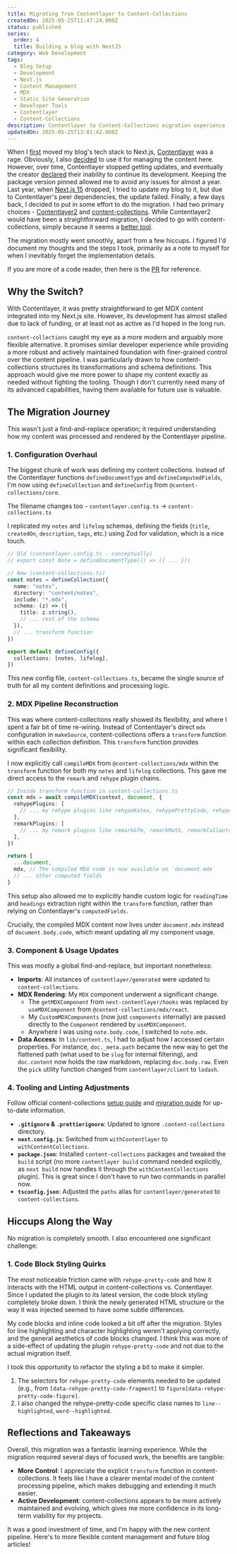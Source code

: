 ```yaml
---
title: Migrating from Contentlayer to Content-Collections
createdOn: 2025-05-25T11:47:24.000Z
status: published
series:
  order: 4
  title: Building a blog with NextJS
category: Web Development
tags:
  - Blog Setup
  - Development
  - Next.js
  - Content Management
  - MDX
  - Static Site Generation
  - Developer Tools
  - Contentlayer
  - Content-Collections
description: Contentlayer to Content-Collections migration experience
updatedOn: 2025-05-25T13:01:42.000Z
---
```


When I [first](/notes/how-i-built-a-blog-with-nextjs) moved my blog's tech stack to Next.js, [Contentlayer](https://contentlayer.dev/) was a rage. Obviously, I also [decided](/notes/integrating-contentlayer-with-nextjs-blog) to use it for managing the content here. However, over time, Contentlayer stopped getting updates, and eventually the creator [declared](https://github.com/contentlayerdev/contentlayer/issues/429) their inability to continue its development. Keeping the package version pinned allowed me to avoid any issues for almost a year. Last year, when [Next.js 15](https://nextjs.org/blog/next-15) dropped, I tried to update my blog to it, but due to Contentlayer's peer dependencies, the update failed. Finally, a few days back, I decided to put in some effort to do the migration. I had two primary choices - [Contentlayer2](https://github.com/timlrx/contentlayer2) and [content-collections](https://www.content-collections.dev/). While Contentlayer2 would have been a straightforward migration, I decided to go with content-collections, simply because it seems a [better tool](https://sdorra.dev/posts/2024-01-15-content-collections).

The migration mostly went smoothly, apart from a few hiccups. I figured I'd document my thoughts and the steps I took, primarily as a note to myself for when I inevitably forget the implementation details.

If you are more of a code reader, then here is the [PR](https://github.com/yashhere/yashagarwal.in/pull/103) for reference.

## Why the Switch?

With Contentlayer, it was pretty straightforward to get MDX content integrated into my Next.js site. However, its development has almost stalled due to lack of funding, or at least not as active as I'd hoped in the long run.

`content-collections` caught my eye as a more modern and arguably more flexible alternative. It promises similar developer experience while providing a more robust and actively maintained foundation with finer-grained control over the content pipeline. I was particularly drawn to how content-collections structures its transformations and schema definitions. This approach would give me more power to shape my content exactly as needed without fighting the tooling. Though I don't currently need many of its advanced capabilities, having them available for future use is valuable.

## The Migration Journey

This wasn't just a find-and-replace operation; it required understanding how my content was processed and rendered by the Contentlayer pipeline.

### 1. Configuration Overhaul

The biggest chunk of work was defining my content collections. Instead of the Contentlayer functions `defineDocumentType` and `defineComputedFields`, I'm now using `defineCollection` and `defineConfig` from `@content-collections/core`.

The filename changes too - `contentlayer.config.ts` -> `content-collections.ts`

I replicated my `notes` and `lifelog` schemas, defining the fields (`title`, `createdOn`, `description`, `tags`, etc.) using Zod for validation, which is a nice touch.

```typescript
// Old (contentlayer.config.ts - conceptually)
// export const Note = defineDocumentType(() => ({ ... }))

// New (content-collections.ts)
const notes = defineCollection({
  name: "notes",
  directory: "content/notes",
  include: "*.mdx",
  schema: (z) => ({
    title: z.string(),
    // ... rest of the schema
  }),
  // ... transform function
})

export default defineConfig({
  collections: [notes, lifelog],
})
```

This new config file, `content-collections.ts`, became the single source of truth for all my content definitions and processing logic.

### 2. MDX Pipeline Reconstruction

This was where content-collections really showed its flexibility, and where I spent a fair bit of time re-wiring. Instead of Contentlayer's direct `mdx` configuration in `makeSource`, content-collections offers a `transform` function within each collection definition. This `transform` function provides significant flexibility.

I now explicitly call `compileMDX` from `@content-collections/mdx` within the `transform` function for both my `notes` and `lifelog` collections. This gave me direct access to the `remark` and `rehype` plugin chains.

```typescript
// Inside transform function in content-collections.ts
const mdx = await compileMDX(context, document, {
  rehypePlugins: [
    // ... my rehype plugins like rehypeKatex, rehypePrettyCode, rehypeAutolinkHeadings
  ],
  remarkPlugins: [
    // ... my remark plugins like remarkGfm, remarkMath, remarkCallouts, remarkWikiLink
  ],
})

return {
  ...document,
  mdx, // The compiled MDX code is now available on `document.mdx`
  // ... other computed fields
}
```

This setup also allowed me to explicitly handle custom logic for `readingTime` and `headings` extraction right within the `transform` function, rather than relying on Contentlayer's `computedFields`.

Crucially, the compiled MDX content now lives under `document.mdx` instead of `document.body.code`, which meant updating all my component usage.

### 3. Component & Usage Updates

This was mostly a global find-and-replace, but important nonetheless:

- **Imports**: All instances of `contentlayer/generated` were updated to `content-collections`.
- **MDX Rendering**: My `MDX` component underwent a significant change.
  - The `getMDXComponent` from `next-contentlayer/hooks` was replaced by `useMDXComponent` from `@content-collections/mdx/react`.
  - My `CustomMDXComponents` (now just `components` internally) are passed directly to the `Component` rendered by `useMDXComponent`.
  - Anywhere I was using `note.body.code`, I switched to `note.mdx`.
- **Data Access**: In `lib/content.ts`, I had to adjust how I accessed certain properties. For instance, `doc._meta.path` became the new way to get the flattened path (what used to be `slug` for internal filtering), and `doc.content` now holds the raw markdown, replacing `doc.body.raw`. Even the `pick` utility function changed from `contentlayer/client` to `lodash`.

### 4. Tooling and Linting Adjustments

Follow official content-collections [setup guide](https://www.content-collections.dev/docs/quickstart/next) and [migration guide](https://www.content-collections.dev/docs/migration/contentlayer) for up-to-date information.

- **`.gitignore` & `.prettierignore`**: Updated to ignore `.content-collections` directory.
- **`next.config.js`**: Switched from `withContentlayer` to `withContentCollections`.
- **`package.json`**: Installed `content-collections` packages and tweaked the `build` script (no more `contentlayer build` command needed explicitly, as `next build` now handles it through the `withContentCollections` plugin). This is great since I don't have to run two commands in parallel now.
- **`tsconfig.json`**: Adjusted the `paths` alias for `contentlayer/generated` to `content-collections`.

## Hiccups Along the Way

No migration is completely smooth. I also encountered one significant challenge:

### 1. Code Block Styling Quirks

The most noticeable friction came with `rehype-pretty-code` and how it interacts with the HTML output in content-collections vs. Contentlayer. Since I updated the plugin to its latest version, the code block styling completely broke down. I think the newly generated HTML structure or the way it was injected seemed to have some subtle differences.

My code blocks and inline code looked a bit off after the migration. Styles for line highlighting and character highlighting weren't applying correctly, and the general aesthetics of code blocks changed. I think this was more of a side-effect of updating the plugin `rehype-pretty-code` and not due to the actual migration itself.

I took this opportunity to refactor the styling a bit to make it simpler.

1. The selectors for `rehype-pretty-code` elements needed to be updated (e.g., from `[data-rehype-pretty-code-fragment]` to `figure[data-rehype-pretty-code-figure]`.
2. I also changed the rehype-pretty-code specific class names to `line--highlighted`, `word--highlighted`.

## Reflections and Takeaways

Overall, this migration was a fantastic learning experience. While the migration required several days of focused work, the benefits are tangible:

- **More Control**: I appreciate the explicit `transform` function in content-collections. It feels like I have a clearer mental model of the content processing pipeline, which makes debugging and extending it much easier.
- **Active Development**: content-collections appears to be more actively maintained and evolving, which gives me more confidence in its long-term viability for my projects.

It was a good investment of time, and I'm happy with the new content pipeline. Here's to more flexible content management and future blog articles!
